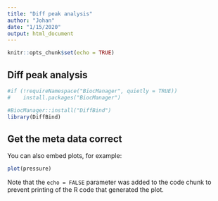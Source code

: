 ```yaml
---
title: "Diff peak analysis"
author: "Johan"
date: "1/15/2020"
output: html_document
---
```


```r
knitr::opts_chunk$set(echo = TRUE)
```

## Diff peak analysis 


```r
#if (!requireNamespace("BiocManager", quietly = TRUE))
#    install.packages("BiocManager")

#BiocManager::install("DiffBind")
library(DiffBind)

```

## Get the meta data correct





You can also embed plots, for example:

```r
plot(pressure)
```

Note that the `echo = FALSE` parameter was added to the code chunk to prevent printing of the R code that generated the plot.
